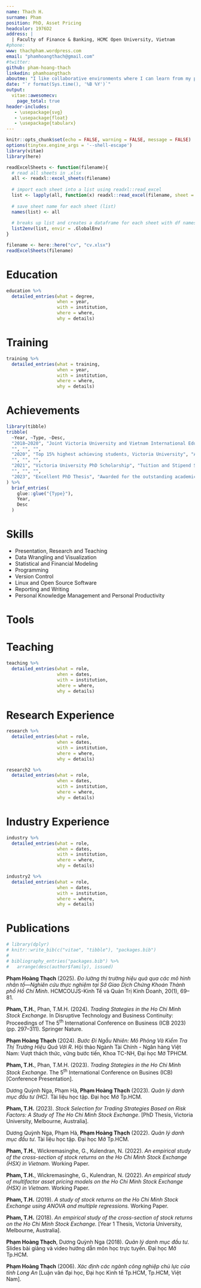 ```yaml
---
name: Thach H.
surname: Pham
position: PhD, Asset Pricing
headcolor: 1976D2
address: |
  | Faculty of Finance & Banking, HCMC Open University, Vietnam
#phone: 
www: thachpham.wordpress.com
email: "phamhoangthach@gmail.com"
#twitter: 
github: pham-hoang-thach
linkedin: phamhoangthach
aboutme: "I like collaborative environments where I can learn from my peers. I have worked in a variety of roles ranging from financial  and data analyst to investment officer to researcher and lecturer. I am passionate about education and I believe that none of subject is too complex if the teacher is empathetic and willing to think of new approaches. In my PhD thesis, I have developed a framework for stock selection strategies based on mispricing and smart betas. This framework not only helps in explaining stock returns but also in evaluating the efficiency of stock markets and the performance of trading strategies. I am using Linux and free and open-source softwares. I prefer literate programming, reproducible research, and plain text."
date: "`r format(Sys.time(), '%B %Y')`"
output: 
  vitae::awesomecv:
    page_total: true
header-includes:
   - \usepackage{svg}
   - \usepackage{float}
   - \usepackage{tabularx}
---
```


```r
knitr::opts_chunk$set(echo = FALSE, warning = FALSE, message = FALSE)
options(tinytex.engine_args = '--shell-escape')
library(vitae)
library(here)
```

```r
readExcelSheets <- function(filename){
  # read all sheets in .xlsx 
  all <- readxl::excel_sheets(filename)
  
  # import each sheet into a list using readxl::read_excel
  list <- lapply(all, function(x) readxl::read_excel(filename, sheet = x))
  
  # save sheet name for each sheet (list)
  names(list) <- all
  
  # breaks up list and creates a dataframe for each sheet with df names matching sheet names
  list2env(list, envir = .GlobalEnv)
}
```

```r
filename <- here::here("cv", "cv.xlsx")
readExcelSheets(filename)
```

<!--
# About me

  * I have worked in a variety of roles ranging from financial analyst to investment officer to researcher. I like collaborative environments where I can learn from my peers. 
  * I have a strong background in the finance literature and working knowledge of stock markets.
  * My research interests include asset pricing, portfolio optimisation, market efficiency, and trading strategies. 
 * I am passionate about literate programming and reproducible research. 
 * I prefer $\href{https://plain-text.co/}{\text{plain text}}$ & $\href{https://en.wikipedia.org/wiki/Free_and_open-source_software}{\text{FOSS (Free and open-source software)}}$. 
 -->
 
# Education

```r
education %>% 
  detailed_entries(what = degree,
                   when = year,
                   with = institution,
                   where = where,
                   why = details)
```

# Training

```r
training %>% 
  detailed_entries(what = training,
                   when = year,
                   with = institution,
                   where = where,
                   why = details)
```

# Achievements

```r
library(tibble)
tribble(
  ~Year, ~Type, ~Desc,
  "2018–2020", "Joint Victoria University and Vietnam International Education Development PhD Scholarship (VIED, 911)", "Tuition and Stipend Sponsorship",
  "", "", "",
  "2020", "Top 15% highest achieving students, Victoria University", "Awarded for the outstanding academic achievements",
  "", "", "",
  "2021", "Victoria University PhD Scholarship", "Tuition and Stipend Sponsorship",
  "", "", "",
  "2023", "Excellent PhD Thesis", "Awarded for the outstanding academic achievements",
) %>% 
  brief_entries(
    glue::glue("{Type}"),
    Year, 
    Desc
  )
```

# Skills

  * Presentation, Research and Teaching
  * Data Wrangling and Visualization
  * Statistical and Financial Modeling
  * Programming
  * Version Control
  * Linux and Open Source Software
  * Reporting and Writing
  * Personal Knowledge Management and Personal Productivity

# Tools

\begin{table}[H]
\begin{tabularx}{1\linewidth}{X X X}
\includesvg[width=30pt]{img/R} \href{https://cran.r-project.org/}{R} & \includesvg[width=30pt]{img/debian} \href{https://www.debian.org/}{Debian} & \includesvg[width=30pt]{img/python} \href{https://www.python.org/}{Python} \\
\includesvg[width=30pt]{img/markdown} \href{https://www.markdownguide.org/}{Markdown} & \includesvg[width=30pt]{img/emacs} \href{https://www.gnu.org/software/emacs/}{Emacs} & \includesvg[width=30pt]{img/unicorn} \href{https://orgmode.org/}{Org Mode} \\
\includesvg[width=30pt]{img/latex} \href{https://www.latex-project.org/}{LaTeX}& \includesvg[width=30pt]{img/zotero} \href{https://www.zotero.org/}{Zotero} & \includesvg[width=30pt]{img/git} \href{https://git-scm.com/}{Git}
\end{tabularx}
\end{table}

# Teaching

```r
teaching %>% 
  detailed_entries(what = role,
                   when = dates,
                   with = institution,
                   where = where,
                   why = details)
```

# Research Experience

```r
research %>% 
  detailed_entries(what = role,
                   when = dates,
                   with = institution,
                   where = where,
                   why = details)

research2 %>% 
  detailed_entries(what = role,
                   when = dates,
                   with = institution,
                   where = where,
                   why = details)
```


# Industry Experience

```r
industry %>% 
  detailed_entries(what = role,
                   when = dates,
                   with = institution,
                   where = where,
                   why = details)

industry2 %>% 
  detailed_entries(what = role,
                   when = dates,
                   with = institution,
                   where = where,
                   why = details)
```


# Publications

```r
# library(dplyr)
# knitr::write_bib(c("vitae", "tibble"), "packages.bib")
# 
# bibliography_entries("packages.bib") %>%
#   arrange(desc(author$family), issued)
```

<!-- \setlength{\leftskip}{0cm} -->
<!-- **2023** -->

<!--\setlength{\leftskip}{1cm}-->
**Phạm Hoàng Thạch** (2025). *Đo lường thị trường hiệu quả qua các mô hình nhân tố—Nghiên cứu thực nghiệm tại Sở Giao Dịch Chứng Khoán Thành phố Hồ Chí Minh*. HCMCOUJS-Kinh Tế và Quản Trị Kinh Doanh, 20(1), 69–81.

<!--\setlength{\leftskip}{1cm}-->
**Pham, T.H.**, Phan, T.M.H. (2024). *Trading Stategies in the Ho Chi Minh Stock Exchange*. In Disruptive Technology and Business Continuity: Proceedings of The 5^th^ International Conference on Business (ICB 2023) (pp. 297–311). Springer Nature. 

<!--\setlength{\leftskip}{1cm}-->
**Phạm Hoàng Thạch** (2024). *Bước Đi Ngẫu Nhiên: Mô Phỏng Và Kiểm Tra Thị Trường Hiệu Quả Với R*. Hội thảo Ngành Tài Chính - Ngân hàng Việt Nam: Vượt thách thức, vững bước tiến, Khoa TC-NH, Đại học Mở TPHCM.

<!--\setlength{\leftskip}{1cm}-->
**Pham, T.H.**, Phan, T.M.H. (2023). *Trading Stategies in the Ho Chi Minh Stock Exchange*. The 5^th^ International Conference on Busines (ICB) [Conference Presentation].

<!--\setlength{\leftskip}{1cm}-->
Dương Quỳnh Nga, Phạm Hà, **Phạm Hoàng Thạch** (2023). *Quản lý danh mục đầu tư (HC)*. Tài liệu học tập. Đại học Mở Tp.HCM.

<!--\setlength{\leftskip}{1cm}-->
**Pham, T.H.** (2023). *Stock Selection for Trading Strategies Based on Risk Factors: A Study of The Ho Chi Minh Stock Exchange*. [PhD Thesis, Victoria University, Melbourne, Australia].

<!--\setlength{\leftskip}{1cm}-->
Dương Quỳnh Nga, Phạm Hà, **Phạm Hoàng Thạch** (2022). *Quản lý danh mục đầu tư*. Tài liệu học tập. Đại học Mở Tp.HCM. 

<!--\setlength{\leftskip}{1cm}-->
**Pham, T.H.**, Wickremasinghe, G., Kulendran, N. (2022). *An empirical study of the cross-section of stock returns on the Ho Chi Minh Stock Exchange (HSX) in Vietnam.* Working Paper.

<!--\setlength{\leftskip}{1cm}-->
**Pham, T.H.**, Wickremasinghe, G., Kulendran, N. (2022). *An empirical study of multifactor asset pricing models on the Ho Chi Minh Stock Exchange (HSX) in Vietnam.* Working Paper.

<!--\setlength{\leftskip}{1cm}-->
**Pham, T.H.** (2019). *A study of stock returns on the Ho Chi Minh Stock Exchange using ANOVA and multiple regressions.* Working Paper.

<!--\setlength{\leftskip}{1cm}-->
**Pham, T.H.** (2018). *An empirical study of the cross-section of stock returns on the Ho Chi Minh Stock Exchange.* [Year 1 Thesis, Victoria University, Melbourne, Australia]. 

<!--\setlength{\leftskip}{1cm}-->
**Phạm Hoàng Thạch**, Dương Quỳnh Nga (2018). *Quản lý danh mục đầu tư*. Slides bài giảng và video hướng dẫn môn học trực tuyến. Đại học Mở Tp.HCM. 

<!--\setlength{\leftskip}{1cm}-->
**Phạm Hoàng Thạch** (2006). *Xác định các ngành công nghiệp chủ lực của tỉnh Long An* [Luận văn đại học, Đại học Kinh tế Tp.HCM, Tp.HCM, Việt Nam]. 
